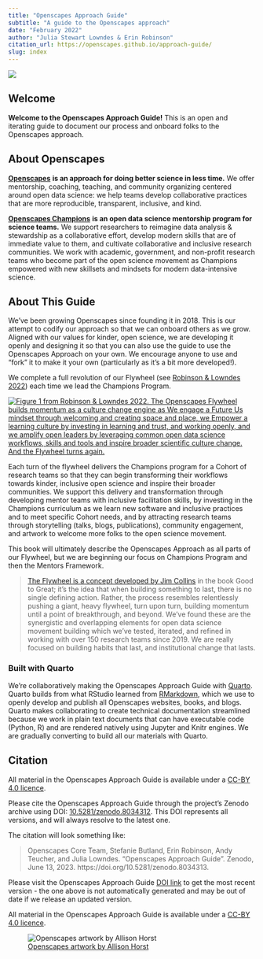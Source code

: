 ```yaml
---
title: "Openscapes Approach Guide"
subtitle: "A guide to the Openscapes approach" 
date: "February 2022"
author: "Julia Stewart Lowndes & Erin Robinson"
citation_url: https://openscapes.github.io/approach-guide/
slug: index
---
```


![](images/horst-openscapes-mentors.jpg)

## Welcome

**Welcome to the Openscapes Approach Guide!** This is an open and iterating guide to document our process and onboard folks to the Openscapes approach.

## About Openscapes

[**Openscapes**](https://openscapes.org) **is an approach for doing better science in less time.** We offer mentorship, coaching, teaching, and community organizing centered around open data science: we help teams develop collaborative practices that are more reproducible, transparent, inclusive, and kind.

[**Openscapes Champions**](https://openscapes.org/champions) **is an open data science mentorship program for science teams.** We support researchers to reimagine data analysis & stewardship as a collaborative effort, develop modern skills that are of immediate value to them, and cultivate collaborative and inclusive research communities. We work with academic, government, and non-profit research teams who become part of the open science movement as Champions empowered with new skillsets and mindsets for modern data-intensive science.

## About This Guide

We've been growing Openscapes since founding it in 2018. This is our attempt to codify our approach so that we can onboard others as we grow. Aligned with our values for kinder, open science, we are developing it openly and designing it so that you can also use the guide to use the Openscapes Approach on your own. We encourage anyone to use and "fork" it to make it your own (particularly as it's a bit more developed!).

We complete a full revolution of our Flywheel (see [Robinson & Lowndes 2022](https://eartharxiv.org/repository/view/4560/)) each time we lead the Champions Program.

[![Figure 1 from Robinson & Lowndes 2022. The Openscapes Flywheel builds momentum as a culture change engine as We engage a Future Us mindset through welcoming and creating space and place, we Empower a learning culture by investing in learning and trust, and working openly, and we amplify open leaders by leveraging common open data science workflows, skills and tools and inspire broader scientific culture change. And the Flywheel turns again.](images/openscapes-flywheel-v2023.06.png){fig.alt="Openscapes flywheel shows 6 points around a hexagon: Welcome; Create space and place; Invest in learning and trust; Work openly; Leverage common workflows, skills, and tools; and Inspire. There are three phases that categorize these Flywheel points. Phase 1: Engage = Welcome; Create space and place; Phase 2: Empower = Invest in learning and trust; Work openly; Phase 3: Amplify = Leverage common workflows, skills, and tools; and Inspire."}](https://openscapes.org)

Each turn of the flywheel delivers the Champions program for a Cohort of research teams so that they can begin transforming their workflows towards kinder, inclusive open science and inspire their broader communities. We support this delivery and transformation through developing mentor teams with inclusive facilitation skills, by investing in the Champions curriculum as we learn new software and inclusive practices and to meet specific Cohort needs, and by attracting research teams through storytelling (talks, blogs, publications), community engagement, and artwork to welcome more folks to the open science movement.

This book will ultimately describe the Openscapes Approach as all parts of our Flywheel, but we are beginning our focus on  Champions Program and then the Mentors Framework.

> [The Flywheel is a concept developed by Jim Collins](https://www.jimcollins.com/concepts/the-flywheel.html) in the book Good to Great; it’s the idea that when building something to last, there is no single defining action. Rather, the process resembles relentlessly pushing a giant, heavy flywheel, turn upon turn, building momentum until a point of breakthrough, and beyond. We’ve found these are the synergistic and overlapping elements for open data science movement building which we’ve tested, iterated, and refined in working with over 150 research teams since 2019. We are really focused on building habits that last, and institutional change that lasts. 

### Built with Quarto

We're collaboratively making the Openscapes Approach Guide with [Quarto](https://quarto.org). Quarto builds from what RStudio learned from [RMarkdown](https://rmarkdown.rstudio.com/), which we use to openly develop and publish all Openscapes websites, books, and blogs. Quarto makes collaborating to create technical documentation streamlined because we work in plain text documents that can have executable code (Python, R) and are rendered natively using Jupyter and Knitr engines. We are gradually converting to build all our materials with Quarto.

## Citation

All material in the Openscapes Approach Guide is available under a [CC-BY 4.0 licence](https://github.com/Openscapes/series/blob/main/LICENSE).

Please cite the Openscapes Approach Guide through the project's Zenodo archive using DOI: [10.5281/zenodo.8034312](https://doi.org/10.5281/zenodo.8034312). This DOI represents all versions, and will always resolve to the latest one.

The citation will look something like:

> Openscapes Core Team, Stefanie Butland, Erin Robinson, Andy Teucher, and Julia Lowndes. “Openscapes Approach Guide”. Zenodo, June 13, 2023. https://doi.org/10.5281/zenodo.8034313.

Please visit the Openscapes Approach Guide [DOI link](https://doi.org/10.5281/zenodo.8034312) to get the most recent version - the one above is not automatically generated and may be out of date if we release an updated version.

All material in the Openscapes Approach Guide is available under a [CC-BY 4.0 licence](https://github.com/Openscapes/approach-guide/blob/main/LICENSE.md).



![[Openscapes artwork by Allison Horst](https://www.openscapes.org/gallery/)](images/horst-openscapes-mentors.jpg)
